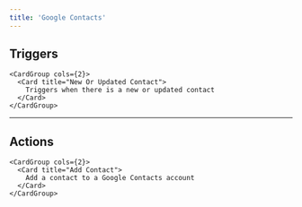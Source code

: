 ```yaml
---
title: 'Google Contacts'
---
```


## Triggers


    <CardGroup cols={2}>
      <Card title="New Or Updated Contact">
        Triggers when there is a new or updated contact
      </Card>
    </CardGroup>
  

---

## Actions


    <CardGroup cols={2}>
      <Card title="Add Contact">
        Add a contact to a Google Contacts account
      </Card>
    </CardGroup>
  
